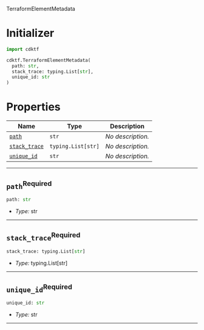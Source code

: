  TerraformElementMetadata <a name="TerraformElementMetadata" id="cdktf.TerraformElementMetadata"></a>

# Initializer <a name="Initializer" id="cdktf.TerraformElementMetadata.Initializer"></a>

```python
import cdktf

cdktf.TerraformElementMetadata(
  path: str,
  stack_trace: typing.List[str],
  unique_id: str
)
```

# Properties <a name="Properties" id="Properties"></a>

| **Name** | **Type** | **Description** |
| --- | --- | --- |
| <code><a href="#cdktf.TerraformElementMetadata.property.path">path</a></code> | <code>str</code> | *No description.* |
| <code><a href="#cdktf.TerraformElementMetadata.property.stackTrace">stack_trace</a></code> | <code>typing.List[str]</code> | *No description.* |
| <code><a href="#cdktf.TerraformElementMetadata.property.uniqueId">unique_id</a></code> | <code>str</code> | *No description.* |

---

## `path`<sup>Required</sup> <a name="path" id="cdktf.TerraformElementMetadata.property.path"></a>

```python
path: str
```

- *Type:* str

---

## `stack_trace`<sup>Required</sup> <a name="stack_trace" id="cdktf.TerraformElementMetadata.property.stackTrace"></a>

```python
stack_trace: typing.List[str]
```

- *Type:* typing.List[str]

---

## `unique_id`<sup>Required</sup> <a name="unique_id" id="cdktf.TerraformElementMetadata.property.uniqueId"></a>

```python
unique_id: str
```

- *Type:* str

---
